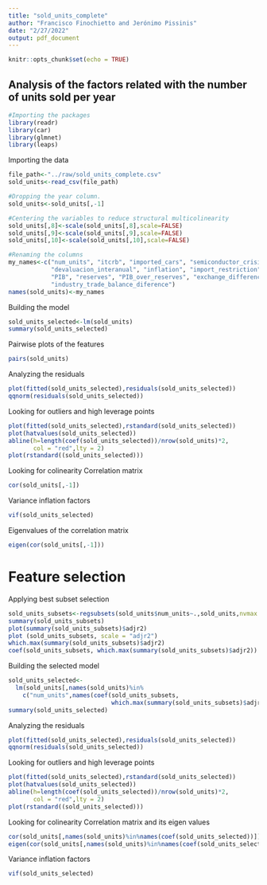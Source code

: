 ```yaml
---
title: "sold_units_complete"
author: "Francisco Finochietto and Jerónimo Pissinis"
date: "2/27/2022"
output: pdf_document
---
```


```r
knitr::opts_chunk$set(echo = TRUE)
```

## Analysis of the factors related with the number of units sold per year

```r
#Importing the packages
library(readr)
library(car)
library(glmnet)
library(leaps)
```


Importing the data
```r
file_path<-"../raw/sold_units_complete.csv"
sold_units<-read_csv(file_path)

#Dropping the year column.
sold_units<-sold_units[,-1]

#Centering the variables to reduce structural multicolinearity
sold_units[,8]<-scale(sold_units[,8],scale=FALSE)
sold_units[,9]<-scale(sold_units[,9],scale=FALSE)
sold_units[,10]<-scale(sold_units[,10],scale=FALSE)

#Renaming the columns
my_names<-c("num_units", "itcrb", "imported_cars", "semiconductor_crisis",
            "devaluacion_interanual", "inflation", "import_restriction",
            "PIB", "reserves", "PIB_over_reserves", "exchange_difference",
            "industry_trade_balance_diference")
names(sold_units)<-my_names
```


Building the model
```r
sold_units_selected<-lm(sold_units)
summary(sold_units_selected)
```


Pairwise plots of the features
```r
pairs(sold_units)
```

Analyzing the residuals
```r
plot(fitted(sold_units_selected),residuals(sold_units_selected))
qqnorm(residuals(sold_units_selected))
```


Looking for outliers and high leverage points
```r
plot(fitted(sold_units_selected),rstandard(sold_units_selected))
plot(hatvalues(sold_units_selected))
abline(h=length(coef(sold_units_selected))/nrow(sold_units)*2, 
       col = "red",lty = 2)
plot(rstandard((sold_units_selected)))
```


Looking for colinearity
Correlation matrix
```r
cor(sold_units[,-1])
```

Variance inflation factors
```r
vif(sold_units_selected)
```

Eigenvalues of the correlation matrix
```r
eigen(cor(sold_units[,-1]))
```

# Feature selection
Applying best subset selection
```r
sold_units_subsets<-regsubsets(sold_units$num_units~.,sold_units,nvmax = 12)
summary(sold_units_subsets)
plot(summary(sold_units_subsets)$adjr2)
plot (sold_units_subsets, scale = "adjr2")
which.max(summary(sold_units_subsets)$adjr2)
coef(sold_units_subsets, which.max(summary(sold_units_subsets)$adjr2))
```

Building the selected model
```r
sold_units_selected<-
  lm(sold_units[,names(sold_units)%in%
    c("num_units",names(coef(sold_units_subsets,
                             which.max(summary(sold_units_subsets)$adjr2))))])
summary(sold_units_selected)
```


Analyzing the residuals
```r
plot(fitted(sold_units_selected),residuals(sold_units_selected))
qqnorm(residuals(sold_units_selected))
```

Looking for outliers and high leverage points
```r
plot(fitted(sold_units_selected),rstandard(sold_units_selected))
plot(hatvalues(sold_units_selected))
abline(h=length(coef(sold_units_selected))/nrow(sold_units)*2, 
       col = "red",lty = 2)
plot(rstandard((sold_units_selected)))
```

Looking for colinearity
Correlation matrix and its eigen values
```r
cor(sold_units[,names(sold_units)%in%names(coef(sold_units_selected))])
eigen(cor(sold_units[,names(sold_units)%in%names(coef(sold_units_selected))]))$values
```

Variance inflation factors
```r
vif(sold_units_selected)
```
